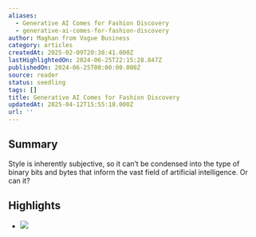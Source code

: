 ```yaml
---
aliases:
  - Generative AI Comes for Fashion Discovery
  - generative-ai-comes-for-fashion-discovery
author: Maghan from Vogue Business
category: articles
createdAt: 2025-02-09T20:38:41.000Z
lastHighlightedOn: 2024-06-25T22:15:28.847Z
publishedOn: 2024-06-25T00:00:00.000Z
source: reader
status: seedling
tags: []
title: Generative AI Comes for Fashion Discovery
updatedAt: 2025-04-12T15:55:18.000Z
url: ''
---
```

## Summary

Style is inherently subjective, so it can’t be condensed into the type of binary bits and bytes that inform the vast field of artificial intelligence. Or can it?

## Highlights

- ![](https://media.sailthru.com/composer/images/sailthru-prod-67n/Headshots-Maghan_1.png)
